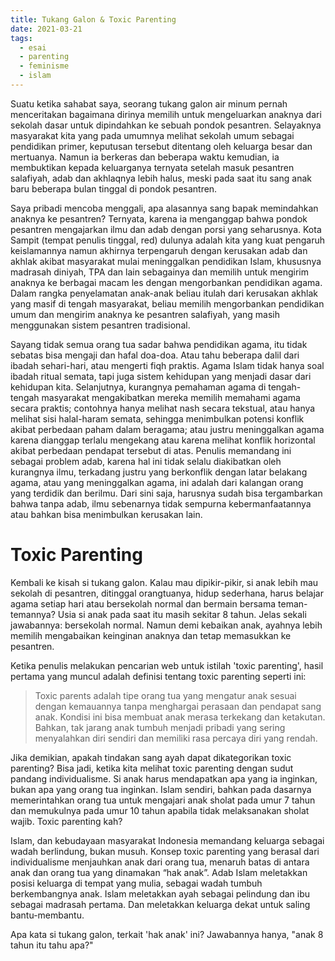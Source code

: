 ```yaml
---
title: Tukang Galon & Toxic Parenting
date: 2021-03-21
tags:
  - esai
  - parenting
  - feminisme
  - islam
---
```


Suatu ketika sahabat saya, seorang tukang galon air minum pernah menceritakan bagaimana dirinya memilih untuk mengeluarkan anaknya dari sekolah dasar untuk dipindahkan ke sebuah pondok pesantren. Selayaknya masyarakat kita yang pada umumnya melihat sekolah umum sebagai pendidikan primer, keputusan tersebut ditentang oleh keluarga besar dan mertuanya. Namun ia berkeras dan beberapa waktu kemudian, ia membuktikan kepada keluarganya ternyata setelah masuk pesantren salafiyah, adab dan akhlaqnya lebih halus, meski pada saat itu sang anak baru beberapa bulan tinggal di pondok pesantren.

Saya pribadi mencoba menggali, apa alasannya sang bapak memindahkan anaknya ke pesantren? Ternyata, karena ia menganggap bahwa pondok pesantren mengajarkan ilmu dan adab dengan porsi yang seharusnya. Kota Sampit (tempat penulis tinggal, red) dulunya adalah kita yang kuat pengaruh keislamannya namun akhirnya terpengaruh dengan kerusakan adab dan akhlak akibat masyarakat mulai meninggalkan pendidikan Islam, khususnya madrasah diniyah, TPA dan lain sebagainya dan memilih untuk mengirim anaknya ke berbagai macam les dengan mengorbankan pendidikan agama. Dalam rangka penyelamatan anak-anak beliau itulah dari kerusakan akhlak yang masif di tengah masyarakat, beliau memilih mengorbankan pendidikan umum dan mengirim anaknya ke pesantren salafiyah, yang masih menggunakan sistem pesantren tradisional.

Sayang tidak semua orang tua sadar bahwa pendidikan agama, itu tidak sebatas bisa mengaji dan hafal doa-doa. Atau tahu beberapa dalil dari ibadah sehari-hari, atau mengerti fiqh praktis. Agama Islam tidak hanya soal ibadah ritual semata, tapi juga sistem kehidupan yang menjadi dasar dari kehidupan kita. Selanjutnya, kurangnya pemahaman agama di tengah-tengah masyarakat mengakibatkan mereka memilih memahami agama secara praktis; contohnya hanya melihat nash secara tekstual, atau hanya melihat sisi halal-haram semata, sehingga menimbulkan potensi konflik akibat perbedaan paham dalam beragama; atau justru meninggalkan agama karena dianggap terlalu mengekang atau karena melihat konflik horizontal akibat perbedaan pendapat tersebut di atas. Penulis memandang ini sebagai problem adab, karena hal ini tidak selalu diakibatkan oleh kurangnya ilmu, terkadang justru yang berkonflik dengan latar belakang agama, atau yang meninggalkan agama, ini adalah dari kalangan orang yang terdidik dan berilmu. Dari sini saja, harusnya sudah bisa tergambarkan bahwa tanpa adab, ilmu sebenarnya tidak sempurna kebermanfaatannya atau bahkan bisa menimbulkan kerusakan lain.

# Toxic Parenting

Kembali ke kisah si tukang galon. Kalau mau dipikir-pikir, si anak lebih mau sekolah di pesantren, ditinggal orangtuanya, hidup sederhana, harus belajar agama setiap hari atau bersekolah normal dan bermain bersama teman-temannya? Usia si anak pada saat itu masih sekitar 8 tahun. Jelas sekali jawabannya: bersekolah normal. Namun demi kebaikan anak, ayahnya lebih memilih mengabaikan keinginan anaknya dan tetap memasukkan ke pesantren.

Ketika penulis melakukan pencarian web untuk istilah 'toxic parenting', hasil pertama yang muncul adalah definisi tentang toxic parenting seperti ini:

> Toxic parents adalah tipe orang tua yang mengatur anak sesuai dengan kemauannya tanpa menghargai perasaan dan pendapat sang anak. Kondisi ini bisa membuat anak merasa terkekang dan ketakutan. Bahkan, tak jarang anak tumbuh menjadi pribadi yang sering menyalahkan diri sendiri dan memiliki rasa percaya diri yang rendah.

Jika demikian, apakah tindakan sang ayah dapat dikategorikan toxic parenting? Bisa jadi, ketika kita melihat toxic parenting dengan sudut pandang individualisme. Si anak harus mendapatkan apa yang ia inginkan, bukan apa yang orang tua inginkan. Islam sendiri, bahkan pada dasarnya memerintahkan orang tua untuk mengajari anak sholat pada umur 7 tahun dan memukulnya pada umur 10 tahun apabila tidak melaksanakan sholat wajib. Toxic parenting kah?

Islam, dan kebudayaan masyarakat Indonesia memandang keluarga sebagai wadah berlindung, bukan musuh. Konsep toxic parenting yang berasal dari individualisme menjauhkan anak dari orang tua, menaruh batas di antara anak dan orang tua yang dinamakan “hak anak”. Adab Islam meletakkan posisi keluarga di tempat yang mulia, sebagai wadah tumbuh berkembangnya anak. Islam meletakkan ayah sebagai pelindung dan ibu sebagai madrasah pertama. Dan meletakkan keluarga dekat untuk saling bantu-membantu.

Apa kata si tukang galon, terkait 'hak anak' ini? Jawabannya hanya, "anak 8 tahun itu tahu apa?"

